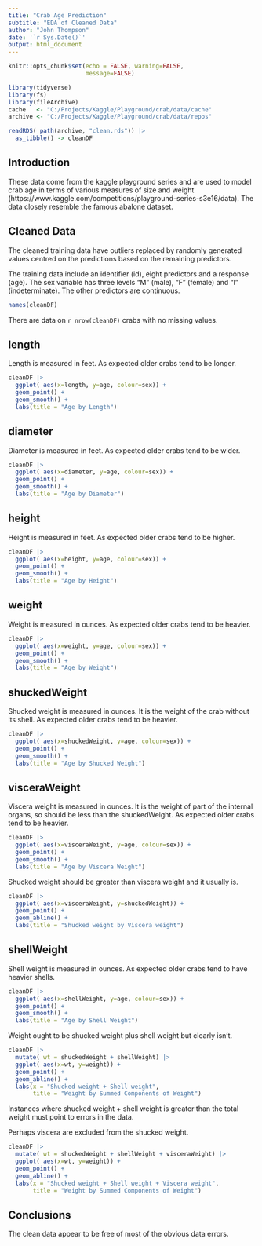```yaml
---
title: "Crab Age Prediction"
subtitle: "EDA of Cleaned Data"
author: "John Thompson"
date: '`r Sys.Date()`'
output: html_document
---
```


```r
knitr::opts_chunk$set(echo = FALSE, warning=FALSE,
                      message=FALSE)

library(tidyverse)
library(fs)
library(fileArchive)
cache   <- "C:/Projects/Kaggle/Playground/crab/data/cache"
archive <- "C:/Projects/Kaggle/Playground/crab/data/repos"

readRDS( path(archive, "clean.rds")) |>
  as_tibble() -> cleanDF
```

## Introduction

These data come from the kaggle playground series and are used to model crab age in terms of various measures of size and weight (https://www.kaggle.com/competitions/playground-series-s3e16/data). The data closely resemble the famous abalone dataset.

## Cleaned Data

The cleaned training data have outliers replaced by randomly generated values centred on the predictions based on the remaining predictors.

The training data include an identifier (id), eight predictors and a response (age). The sex variable has three levels "M" (male), "F" (female) and "I" (indeterminate). The other predictors are continuous.

```r
names(cleanDF)
```

There are data on `r nrow(cleanDF)` crabs with no missing values.


## length

Length is measured in feet. As expected older crabs tend to be longer.

```r
cleanDF |>
  ggplot( aes(x=length, y=age, colour=sex)) +
  geom_point() +
  geom_smooth() +
  labs(title = "Age by Length")
```

## diameter

Diameter is measured in feet. As expected older crabs tend to be wider.

```r
cleanDF |>
  ggplot( aes(x=diameter, y=age, colour=sex)) +
  geom_point() +
  geom_smooth() +
  labs(title = "Age by Diameter")
```

## height

Height is measured in feet. As expected older crabs tend to be higher.

```r
cleanDF |>
  ggplot( aes(x=height, y=age, colour=sex)) +
  geom_point() +
  geom_smooth() +
  labs(title = "Age by Height")
```


## weight

Weight is measured in ounces. As expected older crabs tend to be heavier.

```r
cleanDF |>
  ggplot( aes(x=weight, y=age, colour=sex)) +
  geom_point() +
  geom_smooth() +
  labs(title = "Age by Weight")
```

## shuckedWeight

Shucked weight is measured in ounces. It is the weight of the crab without its shell. As expected older crabs tend to be heavier.

```r
cleanDF |>
  ggplot( aes(x=shuckedWeight, y=age, colour=sex)) +
  geom_point() +
  geom_smooth() +
  labs(title = "Age by Shucked Weight")
```

## visceraWeight

Viscera weight is measured in ounces. It is the weight of part of the internal organs, so should be less than the shuckedWeight. As expected older crabs tend to be heavier.

```r
cleanDF |>
  ggplot( aes(x=visceraWeight, y=age, colour=sex)) +
  geom_point() +
  geom_smooth() +
  labs(title = "Age by Viscera Weight")
```

Shucked weight should be greater than viscera weight and it usually is.

```r
cleanDF |>
  ggplot( aes(x=visceraWeight, y=shuckedWeight)) +
  geom_point() +
  geom_abline() +
  labs(title = "Shucked weight by Viscera weight")
```

## shellWeight

Shell weight is measured in ounces. As expected older crabs tend to have heavier shells.

```r
cleanDF |>
  ggplot( aes(x=shellWeight, y=age, colour=sex)) +
  geom_point() +
  geom_smooth() +
  labs(title = "Age by Shell Weight")
```

Weight ought to be shucked weight plus shell weight but clearly isn't.

```r
cleanDF |>
  mutate( wt = shuckedWeight + shellWeight) |>
  ggplot( aes(x=wt, y=weight)) +
  geom_point() +
  geom_abline() +
  labs(x = "Shucked weight + Shell weight",
       title = "Weight by Summed Components of Weight")
```

Instances where shucked weight + shell weight is greater than the total weight must point to errors in the data.  

Perhaps viscera are excluded from the shucked weight.
```r
cleanDF |>
  mutate( wt = shuckedWeight + shellWeight + visceraWeight) |>
  ggplot( aes(x=wt, y=weight)) +
  geom_point() +
  geom_abline() +
  labs(x = "Shucked weight + Shell weight + Viscera weight",
       title = "Weight by Summed Components of Weight")
```


## Conclusions

The clean data appear to be free of most of the obvious data errors.
